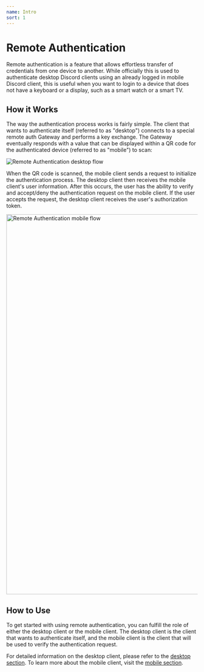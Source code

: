 ```yaml
---
name: Intro
sort: 1
---
```


# Remote Authentication

Remote authentication is a feature that allows effortless transfer of credentials from one device to another.
While officially this is used to authenticate desktop Discord clients using an already logged in mobile Discord client,
this is useful when you want to login to a device that does not have a keyboard or a display, such as a smart watch or a smart TV.

## How it Works

The way the authentication process works is fairly simple.
The client that wants to authenticate itself (referred to as "desktop") connects to a special remote auth Gateway and performs a key exchange.
The Gateway eventually responds with a value that can be displayed within a QR code for the authenticated device (referred to as "mobile") to scan:

![Remote Authentication desktop flow](/images/remote-auth-desktop.webp)

When the QR code is scanned, the mobile client sends a request to initialize the authentication process. The desktop client then receives the mobile client's user information.
After this occurs, the user has the ability to verify and accept/deny the authentication request on the mobile client. If the user accepts the request, the desktop client receives the user's authorization token.

<img src="/images/remote-auth-mobile.webp" alt="Remote Authentication mobile flow" width="1000" />

## How to Use

To get started with using remote authentication, you can fulfill the role of either the desktop client or the mobile client.
The desktop client is the client that wants to authenticate itself, and the mobile client is the client that will be used to verify the authentication request.

For detailed information on the desktop client, please refer to the [desktop section](/remote-authentication/desktop).
To learn more about the mobile client, visit the [mobile section](/remote-authentication/mobile).
